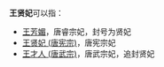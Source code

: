 '''王贤妃'''可以指：
*[[王芳媚|王芳媚]]，唐睿宗妃，封号为贤妃
*[[王贤妃_(唐宪宗)|王贤妃 (唐宪宗)]]，唐宪宗妃
*[[王才人_(唐武宗)|王才人 (唐武宗)]]，唐武宗妃，追封贤妃
{{消歧义|W|cat=三字封号消歧义}}